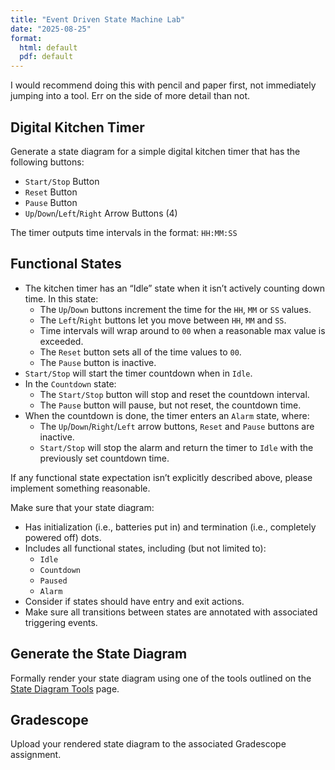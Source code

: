 ```yaml
---
title: "Event Driven State Machine Lab"
date: "2025-08-25"
format:
  html: default
  pdf: default
---
```


::: callout-tip
I would recommend doing this with pencil and paper first, not immediately
jumping into a tool.  Err on the side of more detail than not.
:::

## Digital Kitchen Timer

Generate a state diagram for a simple digital kitchen timer that has the following buttons:

* `Start/Stop` Button
* `Reset` Button
* `Pause` Button
* `Up`/`Down`/`Left`/`Right` Arrow Buttons (4)

The timer outputs time intervals in the format: `HH:MM:SS`

## Functional States

* The kitchen timer has an "Idle" state when it isn't actively counting down time.  In this state:
    * The `Up`/`Down` buttons increment the time for the `HH`, `MM` or `SS` values.
    * The `Left`/`Right` buttons let you move between `HH`, `MM` and `SS`.
    * Time intervals will wrap around to `00` when a reasonable max value is exceeded.
    * The `Reset` button sets all of the time values to `00`.
    * The `Pause` button is inactive.

* `Start/Stop` will start the timer countdown when in `Idle`.
* In the `Countdown` state:
    * The `Start/Stop` button will stop and reset the countdown interval. 
    * The `Pause` button will pause, but not reset, the countdown time.

* When the countdown is done, the timer enters an `Alarm` state, where:
    * The `Up`/`Down`/`Right`/`Left` arrow buttons, `Reset` and `Pause` buttons are inactive.
    * `Start/Stop`  will stop the alarm and return the timer to `Idle` with the previously set countdown time.


::: callout-tip
If any functional state expectation isn't explicitly described above, please implement something reasonable.
:::

Make sure that your state diagram:

* Has initialization (i.e., batteries put in) and termination (i.e., completely powered off) dots.
* Includes all functional states, including (but not limited to):
    * `Idle`
    * `Countdown`
    * `Paused`
    * `Alarm`
* Consider if states should have entry and exit actions.
* Make sure all transitions between states are annotated with associated triggering events.

## Generate the State Diagram

Formally render your state diagram using one of the tools outlined on the [State Diagram Tools](../resources/state_diagram.qmd) page.

## Gradescope

Upload your rendered state diagram to the associated Gradescope assignment.